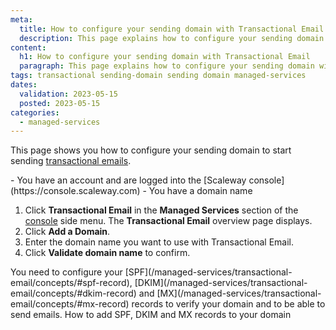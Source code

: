 ```yaml
---
meta:
  title: How to configure your sending domain with Transactional Email
  description: This page explains how to configure your sending domain with Transactional Email
content:
  h1: How to configure your sending domain with Transactional Email
  paragraph: This page explains how to configure your sending domain with Transactional Email
tags: transactional sending-domain sending domain managed-services 
dates:
  validation: 2023-05-15
  posted: 2023-05-15
categories:
  - managed-services
---
```


This page shows you how to configure your sending domain to start sending [transactional emails](/managed-services/transactional-email/concepts/#transactional-email).

<Macro id="iam-requirements" />
 
<Message type="requirement">
  - You have an account and are logged into the [Scaleway console](https://console.scaleway.com)
  - You have a domain name
</Message>

1. Click **Transactional Email** in the **Managed Services** section of the [console](https://console.scaleway.com/) side menu. The **Transactional Email** overview page displays.
2. Click **Add a Domain**.
3. Enter the domain name you want to use with Transactional Email.
4. Click **Validate domain name** to confirm.

<Message type="important">
 You need to configure your [SPF](/managed-services/transactional-email/concepts/#spf-record), [DKIM](/managed-services/transactional-email/concepts/#dkim-record) and [MX](/managed-services/transactional-email/concepts/#mx-record) records to verify your domain and to be able to send emails.
</Message>

<Navigation title="See Also">
  <NextButton to="/managed-services/transactional-email/how-to/add-spf-dkim-records-to-your-domain/">How to add SPF, DKIM and MX records to your domain</NextButton>
</Navigation>